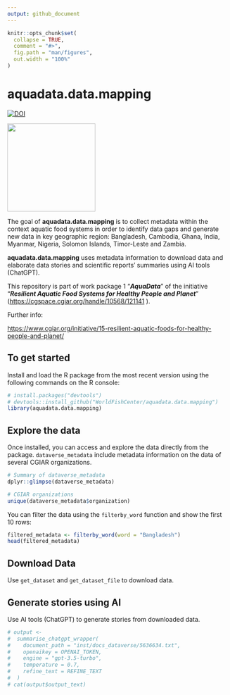 ```yaml
---
output: github_document
---
```


<!-- README.md is generated from README.Rmd. Please edit that file -->

```r
knitr::opts_chunk$set(
  collapse = TRUE,
  comment = "#>",
  fig.path = "man/figures",
  out.width = "100%"
)
```

# aquadata.data.mapping

<!-- badges: start -->

[![DOI](https://zenodo.org/badge/584795495.svg)](https://zenodo.org/badge/latestdoi/584795495)

<!-- badges: end -->

![](man/figures/aquadata_lg_sticker.png){width="200"}

The goal of **aquadata.data.mapping** is to collect metadata within the context aquatic food systems in order to identify data gaps and generate new data in key geographic region: Bangladesh, Cambodia, Ghana, India, Myanmar, Nigeria, Solomon Islands, Timor-Leste and Zambia.

**aquadata.data.mapping** uses metadata information to download data and elaborate data stories and scientific reports' summaries using AI tools (ChatGPT).

This repository is part of work package 1 "***AquaData***" of the initiative "***Resilient Aquatic Food Systems for Healthy People and Planet***" (<https://cgspace.cgiar.org/handle/10568/121141> ).

Further info:

<https://www.cgiar.org/initiative/15-resilient-aquatic-foods-for-healthy-people-and-planet/>

## To get started

Install and load the R package from the most recent version using the following commands on the R console:

```r
# install.packages("devtools")
# devtools::install_github("WorldFishCenter/aquadata.data.mapping")
library(aquadata.data.mapping)
```

## Explore the data

Once installed, you can access and explore the data directly from the package. `dataverse_metadata` include metadata information on the data of several CGIAR organizations.

```r
# Summary of dataverse_metadata
dplyr::glimpse(dataverse_metadata)

# CGIAR organizations
unique(dataverse_metadata$organization)
```

You can filter the data using the `filterby_word` function and show the first 10 rows:

```r
filtered_metadata <- filterby_word(word = "Bangladesh")
head(filtered_metadata)
```

## Download Data

Use `get_dataset` and `get_dataset_file` to download data.

## Generate stories using AI

Use AI tools (ChatGPT) to generate stories from downloaded data.

```r
# output <-
#  summarise_chatgpt_wrapper(
#    document_path = "inst/docs_dataverse/5636634.txt",
#    openaikey = OPENAI_TOKEN,
#    engine = "gpt-3.5-turbo",
#    temperature = 0.7,
#    refine_text = REFINE_TEXT
#  )
# cat(output$output_text)
```
